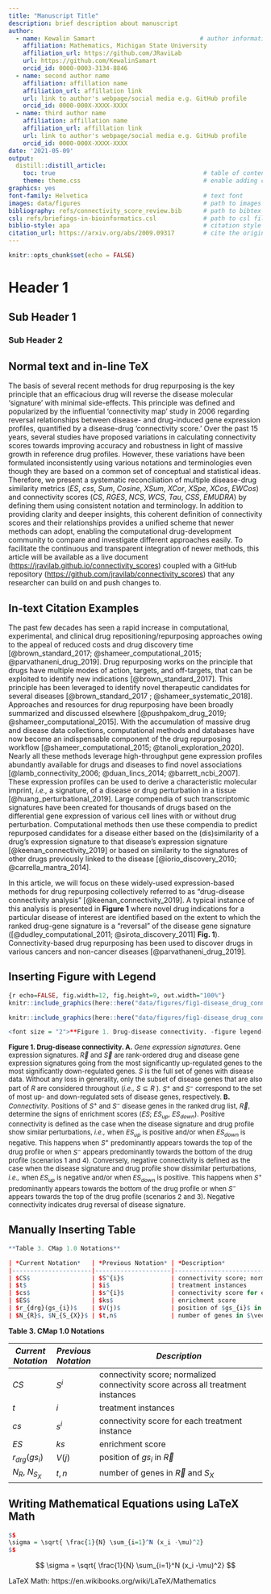 ```yaml
---
title: "Manuscript Title"
description: brief description about manuscript
author:                                              
  - name: Kewalin Samart                             # author information
    affiliation: Mathematics, Michigan State University
    affiliation_url: https://github.com/JRaviLab
    url: https://github.com/KewalinSamart
    orcid_id: 0000-0003-3134-8846  
  - name: second author name 
    affiliation: affillation name
    affiliation_url: affillation link 
    url: link to author's webpage/social media e.g. GitHub profile
    orcid_id: 0000-000X-XXXX-XXXX
  - name: third author name 
    affiliation: affillation name
    affiliation_url: affillation link 
    url: link to author's webpage/social media e.g. GitHub profile
    orcid_id: 0000-000X-XXXX-XXXX
date: '2021-05-09'
output:                                               
  distill::distill_article:                           
    toc: true                                         # table of content
    theme: theme.css                                  # enable adding css theme
graphics: yes                                         
font-family: Helvetica                                # text font
images: data/figures                                  # path to images
bibliography: refs/connectivity_score_review.bib      # path to bibtex file
csl: refs/briefings-in-bioinformatics.csl             # path to csl file (journal format)
biblio-style: apa                                     # citation style
citation_url: https://arxiv.org/abs/2009.09317        # cite the original article (this will automatically create citation boxes after reference section) 
---
```


```r
knitr::opts_chunk$set(echo = FALSE)
```

# Header 1
## Sub Header 1
### Sub Header 2

## Normal text and in-line TeX
The basis of several recent methods for drug repurposing is the key principle that an efficacious drug will reverse the disease molecular 'signature' with minimal side-effects. This principle was defined and popularized by the influential 'connectivity map' study in 2006 regarding reversal relationships between disease- and drug-induced gene expression profiles, quantified by a disease-drug 'connectivity score.' Over the past 15 years, several studies have proposed variations in calculating connectivity scores towards improving accuracy and robustness in light of massive growth in reference drug profiles. However, these variations have been formulated inconsistently using various notations and terminologies even though they are based on a common set of conceptual and statistical ideas. Therefore, we present a systematic reconciliation of multiple disease-drug similarity metrics ($ES$, $css$, $Sum$, $Cosine$, $XSum$, $XCor$, $XSpe$, $XCos$, $EWCos$) and connectivity scores ($CS$, $RGES$, $NCS$, $WCS$, $Tau$, $CSS$, $EMUDRA$) by defining them using consistent notation and terminology. In addition to providing clarity and deeper insights, this coherent definition of connectivity scores and their relationships provides a unified scheme that newer methods can adopt, enabling the computational drug-development community to compare and investigate different approaches easily. To facilitate the continuous and transparent integration of newer methods, this article will be available as a live document (<https://jravilab.github.io/connectivity_scores>) coupled with a GitHub repository (<https://github.com/jravilab/connectivity_scores>) that any researcher can build on and push changes to.


## In-text Citation Examples

The past few decades has seen a rapid increase in computational, experimental, and clinical drug repositioning/repurposing approaches owing to the appeal of reduced costs and drug discovery time [@brown_standard_2017; @shameer_computational_2015; @parvathaneni_drug_2019]. Drug repurposing works on the principle that drugs have multiple modes of action, targets, and off-targets, that can be exploited to identify new indications [@brown_standard_2017]. This principle has been leveraged to identify novel therapeutic candidates for several diseases [@brown_standard_2017 ; @shameer_systematic_2018]. Approaches and resources for drug repurposing have been broadly summarized and discussed elsewhere [@pushpakom_drug_2019; @shameer_computational_2015]. With the accumulation of massive drug and disease data collections, computational methods and databases have now become an indispensable component of the drug repurposing workflow [@shameer_computational_2015; @tanoli_exploration_2020]. Nearly all these methods leverage high-throughput gene expression profiles abundantly available for drugs and diseases to find novel associations [@lamb_connectivity_2006; @duan_lincs_2014; @barrett_ncbi_2007]. These expression profiles can be used to derive a characteristic molecular imprint, *i.e.,* a signature, of a disease or drug perturbation in a tissue [@huang_perturbational_2019]. Large compendia of such transcriptomic signatures have been created for thousands of drugs based on the differential gene expression of various cell lines with or without drug perturbation. Computational methods then use these compendia to predict repurposed candidates for a disease either based on the (dis)similarity of a drug's expression signature to that disease's expression signature [@keenan_connectivity_2019] or based on similarity to the signatures of other drugs previously linked to the disease [@iorio_discovery_2010; @carrella_mantra_2014].

In this article, we will focus on these widely-used expression-based methods for drug repurposing collectively referred to as "drug-disease connectivity analysis" [@keenan_connectivity_2019]. A typical instance of this analysis is presented in **Figure 1** where novel drug indications for a particular disease of interest are identified based on the extent to which the ranked drug-gene signature is a "reversal" of the disease gene signature ([@dudley_computational_2011; @sirota_discovery_2011] **Fig. 1**). Connectivity-based drug repurposing has been used to discover drugs in various cancers and non-cancer diseases [@parvathaneni_drug_2019].

## Inserting Figure with Legend
```r
{r echo=FALSE, fig.width=12, fig.height=9, out.width="100%"}
knitr::include_graphics(here::here("data/figures/fig1-disease_drug_connectivity.png"))
```

```r
knitr::include_graphics(here::here("data/figures/fig1-disease_drug_connectivity.png"))
```

```r
<font size = "2">**Figure 1. Drug-disease connectivity. -figure legend- </font>
```
<font size = "2">**Figure 1. Drug-disease connectivity. A.** *Gene expression signatures.* Gene expression signatures. $\vec{R}$ and $\vec{S}$ are rank-ordered drug and disease gene expression signatures going from the most significantly up-regulated genes to the most significantly down-regulated genes. $S$ is the full set of genes with disease data. Without any loss in generality, only the subset of disease genes that are also part of $R$ are considered throughout (*i.e.,* $S \subseteq R$ ). $S^{+}$ and $S^{-}$ correspond to the set of most up- and down-regulated sets of disease genes, respectively. **B.** *Connectivity*. Positions of $S^{+}$ and $S^{-}$ disease genes in the ranked drug list, $\vec{R}$, determine the signs of enrichment scores ($ES$; $ES_{up}$, $ES_{down}$). Positive connectivity is defined as the case when the disease signature and drug profile show similar perturbations, *i.e.,* when $ES_{up}$ is positive and/or when $ES_{down}$ is negative. This happens when $S^{+}$ predominantly appears towards the top of the drug profile or when $S^{-}$ appears predominantly towards the bottom of the drug profile (scenarios 1 and 4). Conversely, negative connectivity is defined as the case when the disease signature and drug profile show dissimilar perturbations, *i.e.,* when $ES_{up}$ is negative and/or when $ES_{down}$ is positive. This happens when $S^{+}$ predominantly appears towards the bottom of the drug profile or when $S^{-}$ appears towards the top of the drug profile (scenarios 2 and 3). Negative connectivity indicates drug reversal of disease signature. </font>

## Manually Inserting Table
```r
**Table 3. CMap 1.0 Notations**

| *Current Notation*   | *Previous Notation* | *Description*                                                                    |
|----------------------|---------------------|----------------------------------------------------------------------------------|
| $CS$                 | $S^{i}$             | connectivity score; normalized connectivity score across all treatment instances |
| $t$                  | $i$                 | treatment instances                                                              |
| $cs$                 | $s^{i}$             | connectivity score for each treatment instance                                   |
| $ES$                 | $ks$                | enrichment score                                                                 |
| $r_{drg}(gs_{i})$    | $V(j)$              | position of $gs_{i}$ in $\vec{R}$                                                |
| $N_{R}$, $N_{S_{X}}$ | $t,n$               | number of genes in $\vec{R}$ and $S_{X}$                                         |
```
**Table 3. CMap 1.0 Notations**

| *Current Notation*   | *Previous Notation* | *Description*                                                                    |
|----------------------|---------------------|----------------------------------------------------------------------------------|
| $CS$                 | $S^{i}$             | connectivity score; normalized connectivity score across all treatment instances |
| $t$                  | $i$                 | treatment instances                                                              |
| $cs$                 | $s^{i}$             | connectivity score for each treatment instance                                   |
| $ES$                 | $ks$                | enrichment score                                                                 |
| $r_{drg}(gs_{i})$    | $V(j)$              | position of $gs_{i}$ in $\vec{R}$                                                |
| $N_{R}$, $N_{S_{X}}$ | $t,n$               | number of genes in $\vec{R}$ and $S_{X}$                                         |

## Writing Mathematical Equations using LaTeX Math 
```r
$$
\sigma = \sqrt{ \frac{1}{N} \sum_{i=1}^N (x_i -\mu)^2}
$$
```

$$
\sigma = \sqrt{ \frac{1}{N} \sum_{i=1}^N (x_i -\mu)^2}
$$

LaTeX Math: https://en.wikibooks.org/wiki/LaTeX/Mathematics